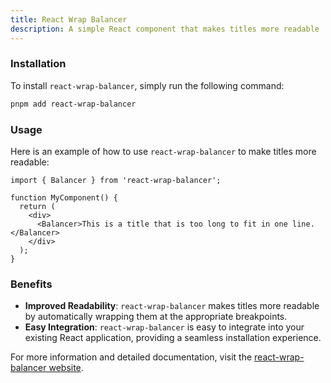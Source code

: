 ```yaml
---
title: React Wrap Balancer
description: A simple React component that makes titles more readable
---
```


### Installation

To install `react-wrap-balancer`, simply run the following command:

```sh Terminal
pnpm add react-wrap-balancer
```

### Usage

Here is an example of how to use `react-wrap-balancer` to make titles more readable:

```tsx my-component.tsx
import { Balancer } from 'react-wrap-balancer';

function MyComponent() {
  return (
    <div>
      <Balancer>This is a title that is too long to fit in one line.</Balancer>
    </div>
  );
}
```

### Benefits

- **Improved Readability**: `react-wrap-balancer` makes titles more readable by automatically wrapping them at the appropriate breakpoints.
- **Easy Integration**: `react-wrap-balancer` is easy to integrate into your existing React application, providing a seamless installation experience.

For more information and detailed documentation, visit the [react-wrap-balancer website](https://react-wrap-balancer.vercel.app/).
